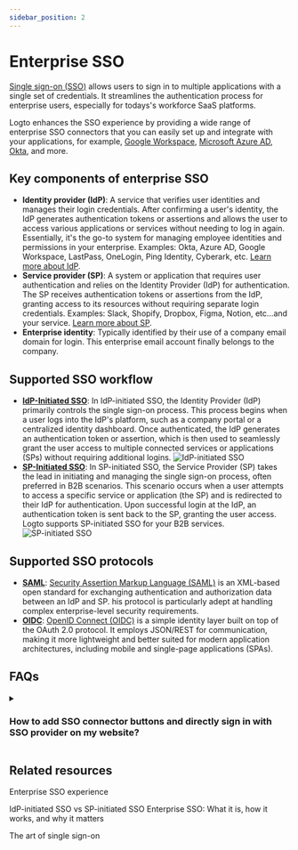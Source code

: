 ```yaml
---
sidebar_position: 2
---
```


# Enterprise SSO

[Single sign-on (SSO)](https://auth.wiki/single-sign-on) allows users to sign in to multiple applications with a single set of credentials. It streamlines the authentication process for enterprise users, especially for todays's workforce SaaS platforms.

Logto enhances the SSO experience by providing a wide range of enterprise SSO connectors that you can easily set up and integrate with your applications, for example, [Google Workspace](/integrations/google-workspace), [Microsoft Azure AD](/integrations/entra-id-saml), [Okta](/integrations/okta), and more.

## Key components of enterprise SSO

- **Identity provider (IdP)**: A service that verifies user identities and manages their login credentials. After confirming a user's identity, the IdP generates authentication tokens or assertions and allows the user to access various applications or services without needing to log in again. Essentially, it's the go-to system for managing employee identities and permissions in your enterprise. Examples: Okta, Azure AD, Google Workspace, LastPass, OneLogin, Ping Identity, Cyberark, etc. [Learn more about IdP](https://auth.wiki/identity-provider).
- **Service provider (SP)**: A system or application that requires user authentication and relies on the Identity Provider (IdP) for authentication. The SP receives authentication tokens or assertions from the IdP, granting access to its resources without requiring separate login credentials. Examples: Slack, Shopify, Dropbox, Figma, Notion, etc…and your service. [Learn more about SP](https://auth.wiki/service-provider).
- **Enterprise identity**: Typically identified by their use of a company email domain for login. This enterprise email account finally belongs to the company.

## Supported SSO workflow

- [**IdP-Initiated SSO**](/end-user-flows/enterprise-sso/idp-initiated-sso): In IdP-initiated SSO, the Identity Provider (IdP) primarily controls the single sign-on process. This process begins when a user logs into the IdP's platform, such as a company portal or a centralized identity dashboard. Once authenticated, the IdP generates an authentication token or assertion, which is then used to seamlessly grant the user access to multiple connected services or applications (SPs) without requiring additional logins.
  ![IdP-initiated SSO](./assets/idp-initiated-sso.png)
- [**SP-Initiated SSO**](/end-user-flows/enterprise-sso/sp-initiated-sso): In SP-initiated SSO, the Service Provider (SP) takes the lead in initiating and managing the single sign-on process, often preferred in B2B scenarios. This scenario occurs when a user attempts to access a specific service or application (the SP) and is redirected to their IdP for authentication. Upon successful login at the IdP, an authentication token is sent back to the SP, granting the user access. Logto supports SP-initiated SSO for your B2B services.
  ![SP-initiated SSO](./assets/sp-initiated-sso.png)

## Supported SSO protocols

- [**SAML**](/integrations/saml-sso): [Security Assertion Markup Language (SAML)](https://auth.wiki/saml) is an XML-based open standard for exchanging authentication and authorization data between an IdP and SP. his protocol is particularly adept at handling complex enterprise-level security requirements.
- [**OIDC**](/integrations/oidc-sso): [OpenID Connect (OIDC)](https://auth.wiki/openid-connect) is a simple identity layer built on top of the OAuth 2.0 protocol. It employs JSON/REST for communication, making it more lightweight and better suited for modern application architectures, including mobile and single-page applications (SPAs).

## FAQs

<details>
  <summary>

### How to add SSO connector buttons and directly sign in with SSO provider on my website?

</summary>

Logto allows you to add social login buttons to your website and initiate the SSO sign-in process directly without showing the default sign-in form. Check out our [Direct sign-in](/end-user-flows/authentication-parameters/direct-sign-in/) guide for detailed instructions.

</details>

## Related resources

<Url href="https://www.youtube.com/watch?v=-mD8Sfab7sI&t=12s"> Enterprise SSO experience</Url>

<Url href="https://blog.logto.io/idp-vs-sp-initiated-sso">
  IdP-initiated SSO vs SP-initiated SSO
</Url>

<Url href="https://blog.logto.io/enterprise-sso">
  Enterprise SSO: What it is, how it works, and why it matters
</Url>

<Url href="https://blog.logto.io/single-sign-on">The art of single sign-on</Url>
